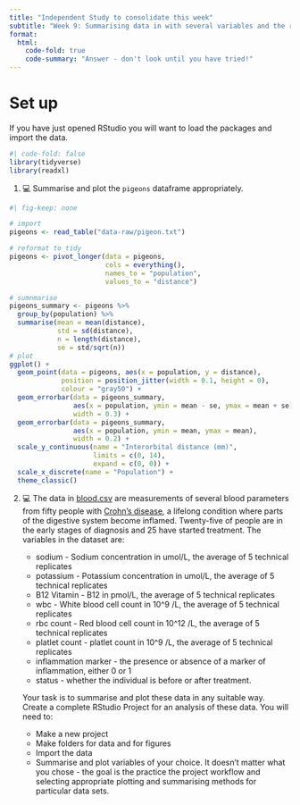 ```yaml
---
title: "Independent Study to consolidate this week"
subtitle: "Week 9: Summarising data in with several variables and the role of variables in analysis"
format:
  html:
    code-fold: true
    code-summary: "Answer - don't look until you have tried!"
---
```


# Set up

If you have just opened RStudio you will want to load the packages and import the data.

```r
#| code-fold: false
library(tidyverse)
library(readxl)
```


1.  💻 Summarise and plot the `pigeons` dataframe appropriately.

```r
#| fig-keep: none

# import
pigeons <- read_table("data-raw/pigeon.txt")

# reformat to tidy
pigeons <- pivot_longer(data = pigeons, 
                        cols = everything(), 
                        names_to = "population", 
                        values_to = "distance")

# sumnmarise
pigeons_summary <- pigeons %>%
  group_by(population) %>%
  summarise(mean = mean(distance),
            std = sd(distance),
            n = length(distance),
            se = std/sqrt(n))
# plot
ggplot() +
  geom_point(data = pigeons, aes(x = population, y = distance),
             position = position_jitter(width = 0.1, height = 0),
             colour = "gray50") +
  geom_errorbar(data = pigeons_summary, 
                aes(x = population, ymin = mean - se, ymax = mean + se),
                width = 0.3) +
  geom_errorbar(data = pigeons_summary, 
                aes(x = population, ymin = mean, ymax = mean),
                width = 0.2) +
  scale_y_continuous(name = "Interorbital distance (mm)", 
                     limits = c(0, 14), 
                     expand = c(0, 0)) +
  scale_x_discrete(name = "Population") +
  theme_classic()

```


2. 💻 The data in [blood.csv](data-raw/blood.csv) are measurements of several blood parameters from fifty people with [Crohn's disease](https://en.wikipedia.org/wiki/Crohn%27s_disease), a lifelong condition where parts of the digestive system become inflamed. Twenty-five of people are in the early stages of diagnosis and 25 have started treatment. The variables in the dataset are:

    -   sodium  - Sodium concentration in umol/L, the average of 5 technical replicates
    -   potassium - Potassium concentration in umol/L, the average of 5 technical replicates
    -   B12 Vitamin - B12 in pmol/L, the average of 5 technical replicates
    -   wbc - White blood cell count in 10^9 /L, the average of 5 technical replicates
    -   rbc count - Red blood cell count in	10^12 /L, the average of 5 technical replicates
    -   platlet count - platlet count in	10^9 /L, the average of 5 technical replicates
    -   inflammation marker - the presence or absence of a marker of inflammation, either 0 or 1 
    -   status - whether the individual is before or after treatment.



    Your task is to summarise and plot these data in any suitable way. Create a complete RStudio Project for an analysis of these data. You will need to:

    -   Make a new project 
    -   Make folders for data and for figures
    -   Import the data
    -   Summarise and plot variables of your choice. It doesn't matter what you chose - the goal is the practice the project workflow and selecting appropriate plotting and summarising methods for particular data sets.
